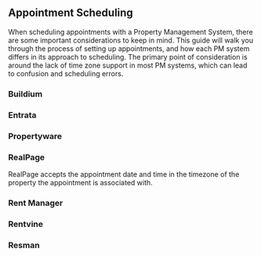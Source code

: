 ## Appointment Scheduling

When scheduling appointments with a Property Management System, there are some important considerations to keep in mind. This guide will walk you through the process of setting up appointments, and how each PM system differs in its approach to scheduling. The primary point of consideration is around the lack of time zone support in most PM systems, which can lead to confusion and scheduling errors.

### Buildium


### Entrata


### Propertyware


### RealPage

RealPage accepts the appointment date and time in the timezone of the property the appointment is associated with.

### Rent Manager


### Rentvine


### Resman